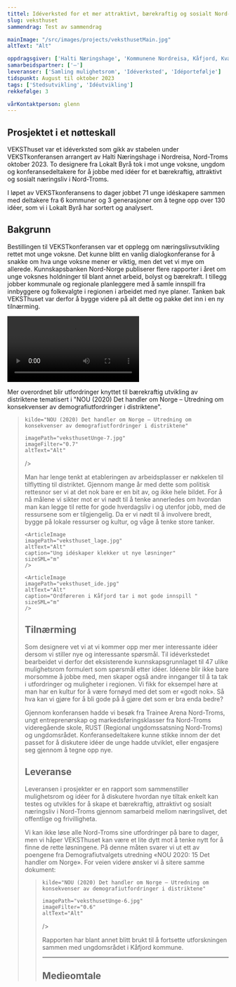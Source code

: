 ```yaml
---
tittel: Idéverksted for et mer attraktivt, bærekraftig og sosialt Nord-Troms
slug: veksthuset
sammendrag: Test av sammendrag

mainImage: "/src/images/projects/veksthusetMain.jpg"
altText: "Alt"

oppdragsgiver: ['Halti Næringshage', 'Kommunene Nordreisa, Kåfjord, Kvænangen og Kåfjord', 'Innovasjon Norge', 'Samfunnsløftet']
samarbeidspartner: ['–']
leveranser: ['Samling mulighetsrom', 'Idéverksted', 'Idéportefølje']
tidspunkt: August til oktober 2023
tags: ['Stedsutvikling', 'Idéutvikling']
rekkefølge: 3

vårKontaktperson: glenn
---
```





## Prosjektet i et nøtteskall 

VEKSThuset var et idéverksted som gikk av stabelen under VEKSTkonferansen arrangert av
Halti Næringshage i Nordreisa, Nord-Troms oktober 2023. To designere fra Lokalt Byrå tok i mot unge voksne, ungdom og konferansedeltakere for å jobbe med idéer for et bærekraftig, attraktivt og sosialt næringsliv i Nord-Troms. 

I løpet av VEKSTkonferansens to dager jobbet 71 unge idéskapere sammen med deltakere fra 6 kommuner og 3 generasjoner om å tegne opp over 130 idéer, som vi i Lokalt Byrå har sortert og analysert.


<ArticleImage 
    imagePath="veksthusetUnge-5.jpg"
    altText="Alt"
    caption="Unge voksne kickstarter konferansen med en innføring i VEKSThuset"
    sizeSML="m"
/>

## Bakgrunn

Bestillingen til VEKSTkonferansen var et opplegg om næringslivsutvikling rettet mot unge voksne. Det kunne blitt en vanlig dialogkonferanse for å snakke om hva unge voksne mener er viktig, men det vet vi mye om allerede. Kunnskapsbanken Nord-Norge publiserer flere rapporter i året om unge voksnes holdninger til blant annet arbeid, bolyst og bærekraft. I tillegg jobber kommunale og regionale planleggere med å samle innspill fra innbyggere og folkevalgte i regionen i arbeidet med nye planer. Tanken bak VEKSThuset var derfor å bygge videre på alt dette og pakke det inn i en ny tilnærming.

<Video
    src='Vekstkonferansen_720.mp4'
    imagePlaceholder='vekstkonferansen.jpg'
/>

Mer overordnet blir utfordringer knyttet til bærekraftig utvikling av distriktene tematisert i "NOU (2020) Det handler om Norge – Utredning om konsekvenser av demografiutfordringer i distriktene".

<Blockquote
    sitat="I den tradisjonelle distriktspolitikken har intensjonen primært vært å møte utfordringene med tiltak for næringsutvikling og jobbskaping. Utvalget mener at utfordringene er mer sammensatte, og at de følgelig må møtes med et langt bredere spekter av tiltak. Tilgang til gode tjenester er viktig for alle, men krever andre løsninger i områder med spredt bosetting."

    kilde="NOU (2020) Det handler om Norge – Utredning om konsekvenser av demografiutfordringer i distriktene"
    
    imagePath="veksthusetUnge-7.jpg"
    imageFilter="0.7"
    altText="Alt"
/>

Man har lenge tenkt at etableringen av arbeidsplasser er nøkkelen til tilflytting til distriktet. Gjennom mange år med dette som politisk rettesnor ser vi at det nok bare er en bit av, og ikke hele bildet. For å nå målene vi sikter mot er vi nødt til å tenke annerledes om hvordan man kan legge til rette for gode hverdagsliv i og utenfor jobb, med de ressursene som er tilgjengelig. Da er vi nødt til å involvere bredt, bygge på lokale ressurser og kultur, og våge å tenke store tanker.

<ImageGrid>

    <ArticleImage 
    imagePath="veksthuset_lage.jpg"
    altText="Alt"
    caption="Ung idéskaper klekker ut nye løsninger"
    sizeSML="m"
    />

    <ArticleImage 
    imagePath="veksthuset_ide.jpg"
    altText="Alt"
    caption="Ordføreren i Kåfjord tar i mot gode innspill "
    sizeSML="m"
    />

</ImageGrid>

## Tilnærming

Som designere vet vi at vi kommer opp mer mer interessante idéer dersom vi stiller nye og interessante spørsmål. Til idéverkstedet bearbeidet vi derfor det eksisterende kunnskapsgrunnlaget til 47 ulike mulighetsrom formulert som spørsmål etter idéer. Idéene blir ikke bare morsomme å jobbe med, men skaper også andre innganger til å ta tak i utfordringer og muligheter i regionen. Vi fikk for eksempel høre at man har en kultur for å være fornøyd med det som er «godt nok». Så hva kan vi gjøre for å bli gode på å gjøre det som er bra enda bedre?

<ArticleImage 
    imagePath="veksthuset_Mulighet.jpg"
    altText="Alt"
    caption="Det er mange muligheter Nord-Troms kan gripe!"
    sizeSML="m"
/>

Gjennom konferansen hadde vi besøk fra Trainee Arena Nord-Troms, ungt entreprenørskap og markedsføringsklasser fra Nord-Troms videregående skole, RUST (Regional ungdomssatsning Nord-Troms) og ungdomsrådet. Konferansedeltakere kunne stikke innom der det passet for å diskutere idéer de unge hadde utviklet, eller engasjere seg gjennom å tegne opp nye.

<ArticleImage 
    imagePath="veksthuset_Team.jpg"
    altText="Alt"
    caption="Test av large image component"
    sizeSML="m"
/>

## Leveranse

Leveransen i prosjekter er en rapport som sammenstiller mulighetsrom og idéer for å diskutere hvordan nye tiltak enkelt kan testes og utvikles for å skape et bærekraftig, attraktivt og sosialt næringsliv i Nord-Troms gjennom samarbeid mellom næringslivet, det offentlige og frivilligheta.

Vi kan ikke løse alle Nord-Troms sine utfordringer på bare to dager, men vi håper VEKSThuset kan være et lite dytt mot å tenke nytt for å finne de rette løsningene. På denne måten svarer vi ut ett av poengene fra Demografiutvalgets utredning «NOU 2020: 15 Det handler om Norge». For veien videre ønsker vi å sitere samme dokument:

<Blockquote
    sitat="Utvalget ønsker å understreke viktigheten av at utprøving av tiltak som vurderes innført, planlegges slik at de lar seg evaluere. Slik kan man få ny kunnskap og fatte informerte beslutninger om videreføringer og/ eller endringer. Av den grunn bør nye tiltak innføres som forsøk eller kvasi-forsøk. Grunnlaget for en god evaluering legges ved at evalueringene planlegges samtidig med tiltakene."

    kilde="NOU (2020) Det handler om Norge – Utredning om konsekvenser av demografiutfordringer i distriktene"
    
    imagePath="veksthusetUnge-6.jpg"
    imageFilter="0.6"
    altText="Alt"
/>

Rapporten har blant annet blitt brukt til å fortsette utforskningen sammen med ungdomsrådet i Kåfjord kommune. 

<ArrowLink ekstern={false} text='Her kan du lese hele rapporten fra prosjektet.' url='https://www.jottacloud.com/s/303ebfc3232020b4394bec499a226b361e1/thumbs'/>

***

## Medieomtale

<ArrowLink ekstern={true} text='Lokalsak: Ronja og Hedda bidro med viktige innspill: – Vi ønsker flere muligheter og tilbud' url='https://www.framtidinord.no/nyheter/i/GMR5GB/ronja-og-hedda-bidro-med-viktige-innspill-vi-oensker-flere-muligheter-og-tilbud'/>

<ArrowLink ekstern={true} text='Facebook: VEKSTkonferansen 2023 er over for denne gang! WOW – for noen dager det har vært! ' url='https://www.facebook.com/story.php/?story_fbid=936319561623960&id=100057377743071'/>